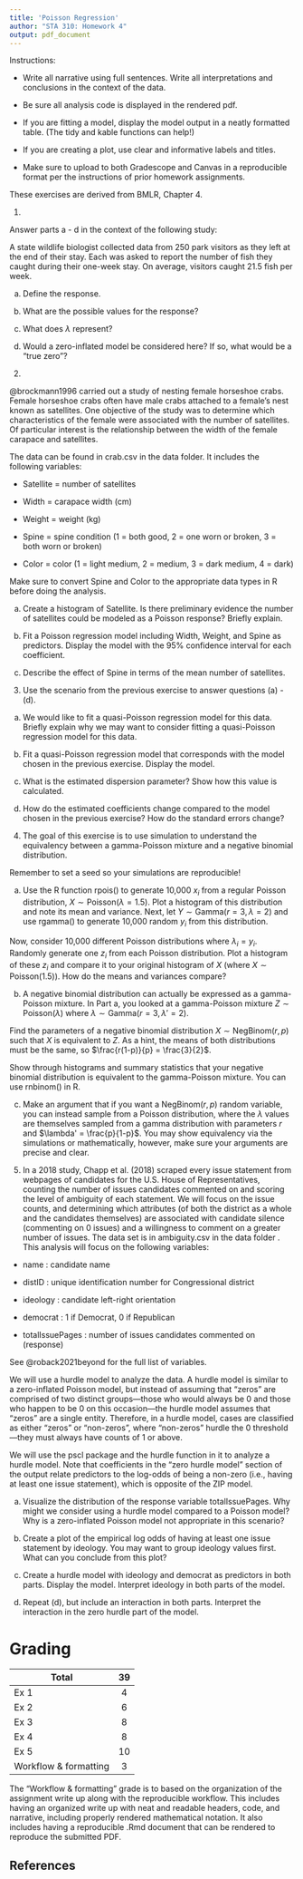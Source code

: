 ```yaml
---
title: 'Poisson Regression'
author: "STA 310: Homework 4"
output: pdf_document
---
```


Instructions: 

- Write all narrative using full sentences. Write all interpretations and conclusions in the context of the data.

- Be sure all analysis code is displayed in the rendered pdf.

- If you are fitting a model, display the model output in a neatly formatted table. (The tidy and kable functions can help!)

- If you are creating a plot, use clear and informative labels and titles.

- Make sure to upload to both Gradescope and Canvas in a reproducible format per the instructions of prior homework assignments. 

These exercises are derived from BMLR, Chapter 4. 

<!--BMLR Sec 4.11.1 Ex 11-->

1. 

Answer parts a - d in the context of the following study:

A state wildlife biologist collected data from 250 park visitors as they left at the end of their stay. Each was asked to report the number of fish they caught during their one-week stay. On average, visitors caught 21.5 fish per week.

a. Define the response.

b. What are the possible values for the response?

c. What does $\lambda$ represent?

d. Would a zero-inflated model be considered here? If so, what would be a "true zero"?

2. <!--From Sec. 4.11.2, Ex. 2-->

@brockmann1996 carried out a study of nesting female horseshoe crabs. Female horseshoe crabs often have male crabs attached to a female's nest known as satellites. One objective of the study was to determine which characteristics of the female were associated with the number of satellites. Of particular interest is the relationship between the width of the female carapace and satellites.

The data can be found in crab.csv in the data folder. It includes the following variables:

- Satellite = number of satellites

- Width = carapace width (cm)

- Weight = weight (kg)

- Spine = spine condition (1 = both good, 2 = one worn or broken, 3 = both worn or broken)

- Color = color (1 = light medium, 2 = medium, 3 = dark medium, 4 = dark)

Make sure to convert Spine and Color to the appropriate data types in R before doing the analysis.

a. Create a histogram of Satellite. Is there preliminary evidence the number of satellites could be modeled as a Poisson response? Briefly explain.

b. Fit a Poisson regression model including Width, Weight, and Spine as predictors. Display the model with the 95% confidence interval for each coefficient.

c. Describe the effect of Spine in terms of the mean number of satellites.

3. Use the scenario from the previous exercise to answer questions (a) - (d).

a. We would like to fit a quasi-Poisson regression model for this data. Briefly explain why we may want to consider fitting a quasi-Poisson regression model for this data.

b. Fit a quasi-Poisson regression model that corresponds with the model chosen in the previous exercise. Display the model.

c. What is the estimated dispersion parameter? Show how this value is calculated.

d. How do the estimated coefficients change compared to the model chosen in the previous exercise? How do the standard errors change?

4. The goal of this exercise is to use simulation to understand the equivalency between a gamma-Poisson mixture and a negative binomial distribution.

Remember to set a seed so your simulations are reproducible!

<!--BMLR Sec 3.7.2, Ex 2-->

a. Use the R function rpois() to generate 10,000 $x_i$ from a regular Poisson distribution, $X \sim \textrm{Poisson}(\lambda=1.5)$. Plot a histogram of this distribution and note its mean and variance. Next, let $Y \sim \textrm{Gamma}(r = 3, \lambda = 2)$ and use rgamma() to generate 10,000 random $y_i$ from this distribution.

Now, consider 10,000 different Poisson distributions where $\lambda_i = y_i$. Randomly generate one $z_i$ from each Poisson distribution. Plot a histogram of these $z_i$ and compare it to your original histogram of $X$ (where $X \sim \textrm{Poisson}(1.5)$). How do the means and variances compare?

b. A negative binomial distribution can actually be expressed as a gamma-Poisson mixture. In Part a, you looked at a gamma-Poisson mixture $Z \sim \textrm{Poisson}(\lambda)$ where $\lambda \sim \textrm{Gamma}(r = 3, \lambda' = 2)$.

Find the parameters of a negative binomial distribution $X \sim \textrm{NegBinom}(r, p)$ such that $X$ is equivalent to $Z$. As a hint, the means of both distributions must be the same, so $\frac{r(1-p)}{p} = \frac{3}{2}$.

Show through histograms and summary statistics that your negative binomial distribution is equivalent to the gamma-Poisson mixture. You can use rnbinom() in R.

c. Make an argument that if you want a $\textrm{NegBinom}(r, p)$ random variable, you can instead sample from a Poisson distribution, where the $\lambda$ values are themselves sampled from a gamma distribution with parameters $r$ and $\lambda' = \frac{p}{1-p}$. You may show equivalency via the simulations or mathematically, however, make sure your arguments are precise and clear. 

5. In a 2018 study, Chapp et al. (2018) scraped every issue statement from webpages of candidates for the U.S. House of Representatives, counting the number of issues candidates commented on and scoring the level of ambiguity of each statement. We will focus on the issue counts, and determining which attributes (of both the district as a whole and the candidates themselves) are associated with candidate silence (commenting on 0 issues) and a willingness to comment on a greater number of issues. The data set is in ambiguity.csv in the data folder . This analysis will focus on the following variables:

- name : candidate name

- distID : unique identification number for Congressional district

- ideology : candidate left-right orientation

- democrat : 1 if Democrat, 0 if Republican

- totalIssuePages : number of issues candidates commented on (response)

See @roback2021beyond for the full list of variables.

We will use a hurdle model to analyze the data. A hurdle model is similar to a zero-inflated Poisson model, but instead of assuming that "zeros" are comprised of two distinct groups—those who would always be 0 and those who happen to be 0 on this occasion—the hurdle model assumes that "zeros" are a single entity. Therefore, in a hurdle model, cases are classified as either "zeros" or "non-zeros", where "non-zeros" hurdle the 0 threshold—they must always have counts of 1 or above.

We will use the pscl package and the hurdle function in it to analyze a hurdle model. Note that coefficients in the "zero hurdle model" section of the output relate predictors to the log-odds of being a non-zero (i.e., having at least one issue statement), which is opposite of the ZIP model.

a. Visualize the distribution of the response variable totalIssuePages. Why might we consider using a hurdle model compared to a Poisson model? Why is a zero-inflated Poisson model not appropriate in this scenario?

b. Create a plot of the empirical log odds of having at least one issue statement by ideology. You may want to group ideology values first. What can you conclude from this plot?

c. Create a hurdle model with ideology and democrat as predictors in both parts. Display the model. Interpret ideology in both parts of the model.

d. Repeat (d), but include an interaction in both parts. Interpret the interaction in the zero hurdle part of the model.

# Grading

| **Total**             | **39** |
|-----------------------|:------:|
| Ex 1                  |   4    |
| Ex 2                  |   6    |
| Ex 3                  |   8    |
| Ex 4                  |   8    |
| Ex 5                  |   10   |
| Workflow & formatting |   3    |

The "Workflow & formatting" grade is to based on the organization of the assignment write up along with the reproducible workflow. This includes having an organized write up with neat and readable headers, code, and narrative, including properly rendered mathematical notation. It also includes having a reproducible .Rmd document that can be rendered to reproduce the submitted PDF.

## References 